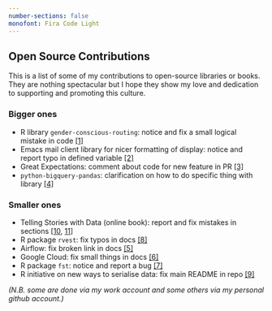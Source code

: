 ```yaml
---
number-sections: false
monofont: Fira Code Light
---
```


## Open Source Contributions

This is a list of some of my contributions to open-source libraries or books. They are nothing spectacular but I hope they show my love and dedication to supporting and promoting this culture.

### Bigger ones

-   R library `gender-conscious-routing`: notice and fix a small logical mistake in code [\[1\]](https://github.com/mpadge/gender-conscious-routing/pull/13)
-   Emacs mail client library for nicer formatting of display: notice and report typo in defined variable [\[2\]](https://github.com/Alexander-Miller/mu4e-column-faces/issues/8)
-   Great Expectations: comment about code for new feature in PR [\[3\]](https://github.com/great-expectations/great_expectations/pull/8907#discussion_r1382344189)
-   `python-bigquery-pandas`: clarification on how to do specific thing with library [\[4\]](https://github.com/googleapis/python-bigquery-pandas/issues/569)

### Smaller ones

-   Telling Stories with Data (online book): report and fix mistakes in sections \[[10](https://github.com/RohanAlexander/telling_stories/issues/91), [11](https://github.com/RohanAlexander/telling_stories/issues/92)\]
-   R package `rvest`: fix typos in docs [\[8\]](https://github.com/tidyverse/rvest/pull/395)
-   Airflow: fix broken link in docs [\[5\]](https://github.com/apache/airflow/pull/25642)
-   Google Cloud: fix small things in docs [\[6\]](https://github.com/GoogleCloudPlatform/professional-services/pull/927)
-   R package `fst`: notice and report a bug [\[7\]](https://github.com/fstpackage/fst/issues/238)
-   R initiative on new ways to serialise data: fix main README in repo [\[9\]](https://github.com/RConsortium/marshalling-wg/pull/1)

*(N.B. some are done via my work account and some others via my personal github account.)*
